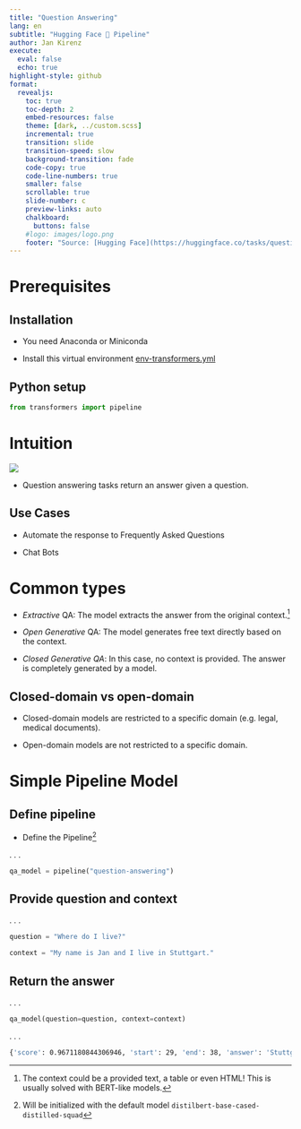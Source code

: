 ```yaml
---
title: "Question Answering"
lang: en
subtitle: "Hugging Face 🤗 Pipeline"
author: Jan Kirenz
execute:
  eval: false
  echo: true
highlight-style: github
format:
  revealjs: 
    toc: true
    toc-depth: 2
    embed-resources: false
    theme: [dark, ../custom.scss]  
    incremental: true
    transition: slide
    transition-speed: slow
    background-transition: fade
    code-copy: true
    code-line-numbers: true
    smaller: false
    scrollable: true
    slide-number: c
    preview-links: auto
    chalkboard: 
      buttons: false
    #logo: images/logo.png
    footer: "Source: [Hugging Face](https://huggingface.co/tasks/question-answering) | Jan Kirenz"
---
```



# Prerequisites

## Installation

- You need Anaconda or Miniconda

- Install this virtual environment [env-transformers.yml](https://github.com/kirenz/environments) 


## Python setup

```python
from transformers import pipeline
```



# Intuition

![](images/qa.png)

- Question answering tasks return an answer given a question. 


## Use Cases


- Automate the response to Frequently Asked Questions

- Chat Bots


# Common types

- *Extractive* QA: The model extracts the answer from the original context.^[The context could be a provided text, a table or even HTML! This is usually solved with BERT-like models.]

- *Open Generative* QA: The model generates free text directly based on the context. 

- *Closed Generative QA*: In this case, no context is provided. The answer is completely generated by a model.

## Closed-domain vs open-domain

- Closed-domain models are restricted to a specific domain (e.g. legal, medical documents).

- Open-domain models are not restricted to a specific domain.


# Simple Pipeline Model

## Define pipeline

- Define the Pipeline^[Will be initialized with the default model `distilbert-base-cased-distilled-squad`]

. . .

```python
qa_model = pipeline("question-answering")

```

## Provide question and context

. . .

```python

question = "Where do I live?"

context = "My name is Jan and I live in Stuttgart."

```

## Return the answer
. . .

```python

qa_model(question=question, context=context)

```

. . .

```bash
{'score': 0.9671180844306946, 'start': 29, 'end': 38, 'answer': 'Stuttgart'}

```

